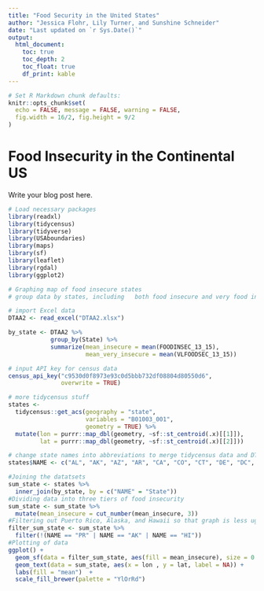 ```yaml
---
title: "Food Security in the United States"
author: "Jessica Flohr, Lily Turner, and Sunshine Schneider"
date: "Last updated on `r Sys.Date()`"
output:
  html_document:
    toc: true
    toc_depth: 2
    toc_float: true
    df_print: kable
---
```


```r
# Set R Markdown chunk defaults:
knitr::opts_chunk$set(
  echo = FALSE, message = FALSE, warning = FALSE, 
  fig.width = 16/2, fig.height = 9/2
)
```

# Food Insecurity in the Continental US

Write your blog post here.

```r
# Load necessary packages
library(readxl)
library(tidycensus)
library(tidyverse)
library(USAboundaries)
library(maps)
library(sf)
library(leaflet)
library(rgdal)
library(ggplot2)

# Graphing map of food insecure states
# group data by states, including   both food insecure and very food insecure, but only ended up using food insecure data, so I can take that out later

# import Excel data
DTAA2 <- read_excel("DTAA2.xlsx")

by_state <- DTAA2 %>%
            group_by(State) %>%
            summarize(mean_insecure = mean(FOODINSEC_13_15),
                      mean_very_insecure = mean(VLFOODSEC_13_15))

# input API key for census data
census_api_key("c9530d0f8973e93c0d5bbb732df08804d80550d6",
               overwrite = TRUE)

# more tidycensus stuff
states <- 
  tidycensus::get_acs(geography = "state", 
                      variables = "B01003_001", 
                      geometry = TRUE) %>%
  mutate(lon = purrr::map_dbl(geometry, ~sf::st_centroid(.x)[[1]]),
         lat = purrr::map_dbl(geometry, ~sf::st_centroid(.x)[[2]])) 

# change state names into abbreviations to merge tidycensus data and DTAA2
states$NAME <- c("AL", "AK", "AZ", "AR", "CA", "CO", "CT", "DE", "DC", "FL", "GA", "HI", "ID", "IL", "IN", "IA", "KS", "KY", "LA", "ME", "MD", "MA", "MI", "MN", "MS", "MO", "MT", "NE", "NV", "NH", "NJ", "NM", "NY", "NC", "ND", "OH", "OK", "OR", "PA", "RI", "SC", "SD", "TN", "TX", "UT", "VT", "VA", "WA", "WV", "WI", "WY", "PR")

#Joining the datatsets
sum_state <- states %>% 
  inner_join(by_state, by = c("NAME" = "State"))
#Dividing data into three tiers of food insecurity
sum_state <- sum_state %>%
  mutate(mean_insecure = cut_number(mean_insecure, 3))
#Filtering out Puerto Rico, Alaska, and Hawaii so that graph is less ugly
filter_sum_state <- sum_state %>% 
  filter(!(NAME == "PR" | NAME == "AK" | NAME == "HI"))
#Plotting of data 
ggplot() +
  geom_sf(data = filter_sum_state, aes(fill = mean_insecure), size = 0.5) +
  geom_text(data = sum_state, aes(x = lon , y = lat, label = NA)) +
  labs(fill = "mean")  +
  scale_fill_brewer(palette = "YlOrRd")

```

